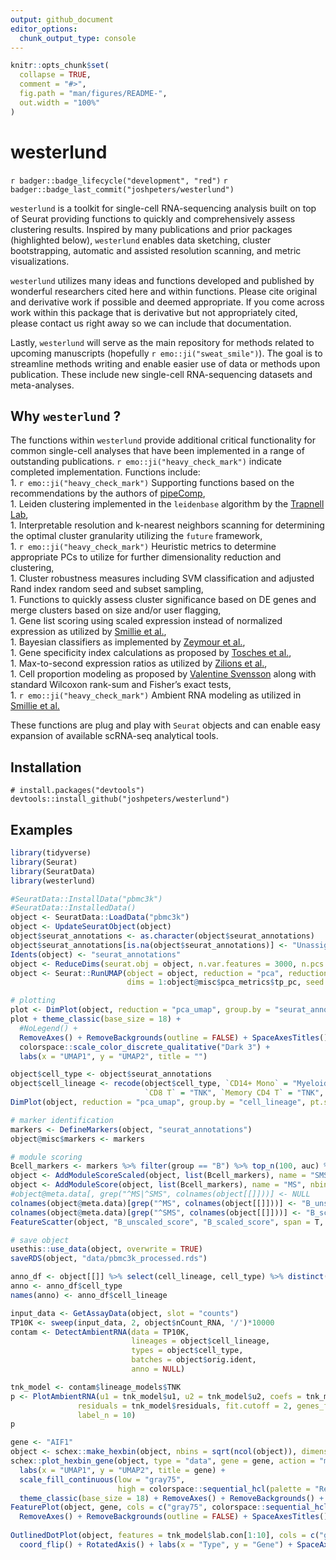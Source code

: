 ```yaml
---
output: github_document
editor_options: 
  chunk_output_type: console
---
```


<!-- README.md is generated from README.Rmd. Please edit that file -->

```r
knitr::opts_chunk$set(
  collapse = TRUE,
  comment = "#>",
  fig.path = "man/figures/README-",
  out.width = "100%"
)
```

# westerlund

<!-- badges: start -->
`r badger::badge_lifecycle("development", "red")`
`r badger::badge_last_commit("joshpeters/westerlund")`
<!-- badges: end -->

`westerlund` is a toolkit for single-cell RNA-sequencing analysis built on top of Seurat providing functions to quickly and comprehensively assess clustering results. Inspired by many publications and prior packages (highlighted below), `westerlund` enables data sketching, cluster bootstrapping, automatic and assisted resolution scanning, and metric visualizations. 

`westerlund` utilizes many ideas and functions developed and published by wonderful researchers cited here and within functions. Please cite original and derivative work if possible and deemed appropriate. If you come across work within this package that is derivative but not appropriately cited, please contact us right away so we can include that documentation.

Lastly, `westerlund` will serve as the main repository for methods related to upcoming manuscripts (hopefully `r emo::ji("sweat_smile")`). The goal is to streamline methods writing and enable easier use of data or methods upon publication. These include new single-cell RNA-sequencing datasets and meta-analyses.

## Why `westerlund` ?
The functions within `westerlund` provide additional critical functionality for common single-cell analyses that have been implemented in a range of outstanding publications. `r emo::ji("heavy_check_mark")` indicate completed implementation. Functions include:   
1. `r emo::ji("heavy_check_mark")` Supporting functions based on the recommendations by the authors of [pipeComp](https://doi.org/10.1186/s13059-020-02136-7),  
1. Leiden clustering implemented in the `leidenbase` algorithm by the [Trapnell Lab](https://github.com/cole-trapnell-lab/leidenbase),  
1. Interpretable resolution and k-nearest neighbors scanning for determining the optimal cluster granularity utilizing the `future` framework,  
1. `r emo::ji("heavy_check_mark")` Heuristic metrics to determine appropriate PCs to utilize for further dimensionality reduction and clustering,  
1. Cluster robustness measures including SVM classification and adjusted Rand index random seed and subset sampling,  
1. Functions to quickly assess cluster significance based on DE genes and merge clusters based on size and/or user flagging,  
1. Gene list scoring using scaled expression instead of normalized expression as utilized by [Smillie et al.](https://doi.org/10.1016/j.cell.2019.06.029),  
1. Bayesian classifiers as implemented by [Zeymour et al.](https://doi.org/10.1038/s41590-018-0051-0),  
1. Gene specificity index calculations as proposed by [Tosches et al.](https://doi.org/10.1126/science.aar4237),  
1. Max-to-second expression ratios as utilized by [Zilions et al.](https://doi.org/10.1016/j.immuni.2019.03.009),  
1. Cell proportion modeling as proposed by [Valentine Svensson](https://www.nxn.se/valent/2020/11/28/s9jjv32ogiplagwx8xrkjk532p7k28) along with standard Wilcoxon rank-sum and Fisher's exact tests,  
1. `r emo::ji("heavy_check_mark")` Ambient RNA modeling as utilized in [Smillie et al.](https://doi.org/10.1016/j.cell.2019.06.029)

These functions are plug and play with `Seurat` objects and can enable easy expansion of available scRNA-seq analytical tools.

## Installation

```
# install.packages("devtools")
devtools::install_github("joshpeters/westerlund")
```
## Examples

```r
library(tidyverse)
library(Seurat)
library(SeuratData)
library(westerlund)

#SeuratData::InstallData("pbmc3k")
#SeuratData::InstalledData()
object <- SeuratData::LoadData("pbmc3k")
object <- UpdateSeuratObject(object)
object$seurat_annotations <- as.character(object$seurat_annotations)
object$seurat_annotations[is.na(object$seurat_annotations)] <- "Unassigned"
Idents(object) <- "seurat_annotations"
object <- ReduceDims(seurat.obj = object, n.var.features = 3000, n.pcs = 50, remove.genes = NULL)
object <- Seurat::RunUMAP(object = object, reduction = "pca", reduction.name = "pca_umap",
                          dims = 1:object@misc$pca_metrics$tp_pc, seed.use = 1, verbose = FALSE)

# plotting
plot <- DimPlot(object, reduction = "pca_umap", group.by = "seurat_annotations", pt.size = 1, shuffle = TRUE, label = FALSE, label.size = 6, repel = TRUE)
plot + theme_classic(base_size = 18) +
  #NoLegend() +
  RemoveAxes() + RemoveBackgrounds(outline = FALSE) + SpaceAxesTitles() +
  colorspace::scale_color_discrete_qualitative("Dark 3") +
  labs(x = "UMAP1", y = "UMAP2", title = "")

object$cell_type <- object$seurat_annotations
object$cell_lineage <- recode(object$cell_type, `CD14+ Mono` = "Myeloid", DC = "Myeloid", `FCGR3A+ Mono` = "Myeloid",
                              `CD8 T` = "TNK", `Memory CD4 T` = "TNK", `Naive CD4 T` = "TNK", NK = "TNK")
DimPlot(object, reduction = "pca_umap", group.by = "cell_lineage", pt.size = 1, shuffle = TRUE, label = FALSE, label.size = 6, repel = TRUE)

# marker identification
markers <- DefineMarkers(object, "seurat_annotations")
object@misc$markers <- markers

# module scoring
Bcell_markers <- markers %>% filter(group == "B") %>% top_n(100, auc) %>% pull(feature)
object <- AddModuleScoreScaled(object, list(Bcell_markers), name = "SMS")
object <- AddModuleScore(object, list(Bcell_markers), name = "MS", nbin = 20, ctrl = 100)
#object@meta.data[, grep("^MS|^SMS", colnames(object[[]]))] <- NULL
colnames(object@meta.data)[grep("^MS", colnames(object[[]]))] <- "B_unscaled_score"
colnames(object@meta.data)[grep("^SMS", colnames(object[[]]))] <- "B_scaled_score"
FeatureScatter(object, "B_unscaled_score", "B_scaled_score", span = T, smooth = F)

# save object
usethis::use_data(object, overwrite = TRUE)
saveRDS(object, "data/pbmc3k_processed.rds")

anno_df <- object[[]] %>% select(cell_lineage, cell_type) %>% distinct()
anno <- anno_df$cell_type
names(anno) <- anno_df$cell_lineage

input_data <- GetAssayData(object, slot = "counts")
TP10K <- sweep(input_data, 2, object$nCount_RNA, '/')*10000
contam <- DetectAmbientRNA(data = TP10K, 
                           lineages = object$cell_lineage, 
                           types = object$cell_type, 
                           batches = object$orig.ident, 
                           anno = NULL)

tnk_model <- contam$lineage_models$TNK
p <- PlotAmbientRNA(u1 = tnk_model$u1, u2 = tnk_model$u2, coefs = tnk_model$coefs,
               residuals = tnk_model$residuals, fit.cutoff = 2, genes_fit = tnk_model$lab.fit, 
               label_n = 10)
p

gene <- "AIF1"
object <- schex::make_hexbin(object, nbins = sqrt(ncol(object)), dimension_reduction = "pca_umap")
schex::plot_hexbin_gene(object, type = "data", gene = gene, action = "median") +
  labs(x = "UMAP1", y = "UMAP2", title = gene) +
  scale_fill_continuous(low = "gray75", 
                        high = colorspace::sequential_hcl(palette = "Reds", n = 5)[1], name = "Median\nlog(TP10K+1)") + 
  theme_classic(base_size = 18) + RemoveAxes() + RemoveBackgrounds() + SpaceAxesTitles()
FeaturePlot(object, gene, cols = c("gray75", colorspace::sequential_hcl(palette = "Reds", n = 5)[1]), order = TRUE) +
  RemoveAxes() + RemoveBackgrounds(outline = FALSE) + SpaceAxesTitles() + labs(x = "UMAP1", y = "UMAP2")
  
OutlinedDotPlot(object, features = tnk_model$lab.con[1:10], cols = c("gray80", "black")) + 
  coord_flip() + RotatedAxis() + labs(x = "Type", y = "Gene") + SpaceAxesTitles() + RemoveBackgrounds(outline = TRUE)

```

